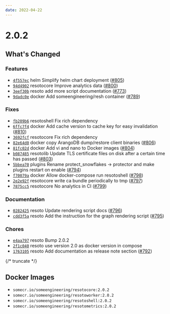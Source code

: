 ```yaml
---
date: 2022-04-22
---
```


# 2.0.2

## What's Changed

### Features

- [`4f557ec`](https://github.com/someengineering/resoto/commit/4f557ec) <span class="badge badge--secondary">helm</span> Simplify helm chart deployment ([#805](https://github.com/someengineering/resoto/pull/805))
- [`94d4902`](https://github.com/someengineering/resoto/commit/94d4902) <span class="badge badge--secondary">resotocore</span> Improve analytics data ([#800](https://github.com/someengineering/resoto/pull/800))
- [`3eef30b`](https://github.com/someengineering/resoto/commit/3eef30b) <span class="badge badge--secondary">resoto</span> add more script documentation ([#773](https://github.com/someengineering/resoto/pull/773))
- [`9dadc0e`](https://github.com/someengineering/resoto/commit/9dadc0e) <span class="badge badge--secondary">docker</span> Add someengineering/resh container ([#789](https://github.com/someengineering/resoto/pull/789))

### Fixes

- [`fb209b6`](https://github.com/someengineering/resoto/commit/fb209b6) <span class="badge badge--secondary">resotoshell</span> Fix rich dependency
- [`6ffc7f4`](https://github.com/someengineering/resoto/commit/6ffc7f4) <span class="badge badge--secondary">docker</span> Add cache version to cache key for easy invalidation ([#810](https://github.com/someengineering/resoto/pull/810))
- [`3692fcf`](https://github.com/someengineering/resoto/commit/3692fcf) <span class="badge badge--secondary">resotocore</span> Fix rich dependency
- [`82e64d0`](https://github.com/someengineering/resoto/commit/82e64d0) <span class="badge badge--secondary">docker</span> copy ArangoDB dump/restore client binaries ([#806](https://github.com/someengineering/resoto/pull/806))
- [`81fc02d`](https://github.com/someengineering/resoto/commit/81fc02d) <span class="badge badge--secondary">docker</span> Add vi and nano to Docker images ([#804](https://github.com/someengineering/resoto/pull/804))
- [`b087485`](https://github.com/someengineering/resoto/commit/b087485) <span class="badge badge--secondary">resotolib</span> Update TLS certificate files on disk after a certain time has passed ([#803](https://github.com/someengineering/resoto/pull/803))
- [`5bbea70`](https://github.com/someengineering/resoto/commit/5bbea70) <span class="badge badge--secondary">plugins</span> Rename protect_snowflakes -> protector and make plugins restart on enable ([#794](https://github.com/someengineering/resoto/pull/794))
- [`f70079a`](https://github.com/someengineering/resoto/commit/f70079a) <span class="badge badge--secondary">docker</span> Allow docker-compose run resotoshell ([#798](https://github.com/someengineering/resoto/pull/798))
- [`2e2e92f`](https://github.com/someengineering/resoto/commit/2e2e92f) <span class="badge badge--secondary">resotocore</span> write ca bundle periodically to tmp ([#797](https://github.com/someengineering/resoto/pull/797))
- [`7875cc5`](https://github.com/someengineering/resoto/commit/7875cc5) <span class="badge badge--secondary">resotocore</span> No analytics in CI ([#799](https://github.com/someengineering/resoto/pull/799))

### Documentation

- [`0282425`](https://github.com/someengineering/resoto/commit/0282425) <span class="badge badge--secondary">resoto</span> Update rendering script docs ([#796](https://github.com/someengineering/resoto/pull/796))
- [`cdd3f5a`](https://github.com/someengineering/resoto/commit/cdd3f5a) <span class="badge badge--secondary">resoto</span> Add the instruction for the graph rendering script ([#795](https://github.com/someengineering/resoto/pull/795))

### Chores

- [`e4aa797`](https://github.com/someengineering/resoto/commit/e4aa797) <span class="badge badge--secondary">resoto</span> Bump 2.0.2
- [`2f1c040`](https://github.com/someengineering/resoto/commit/2f1c040) <span class="badge badge--secondary">resoto</span> use version 2.0 as docker version in compose
- [`1763105`](https://github.com/someengineering/resoto/commit/1763105) <span class="badge badge--secondary">resoto</span> Add documentation as release note section ([#792](https://github.com/someengineering/resoto/pull/792))

{/* truncate */}

## Docker Images

- `somecr.io/someengineering/resotocore:2.0.2`
- `somecr.io/someengineering/resotoworker:2.0.2`
- `somecr.io/someengineering/resotoshell:2.0.2`
- `somecr.io/someengineering/resotometrics:2.0.2`
